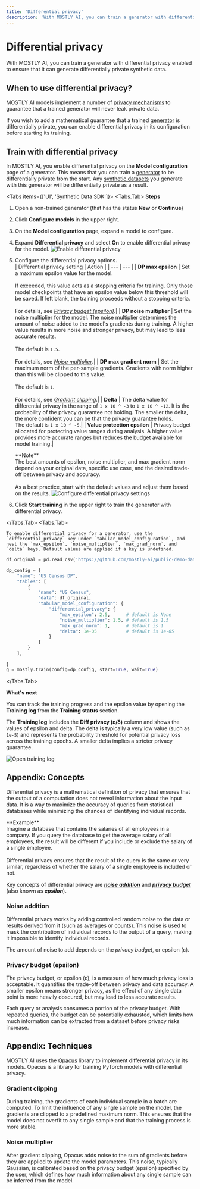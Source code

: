 ```yaml
---
title: 'Differential privacy'
description: 'With MOSTLY AI, you can train a generator with differential privacy enabled to ensure that it can generate differentially private synthetic data.'
---
```



# Differential privacy

With MOSTLY AI, you can train a generator with differential privacy enabled to ensure that it can generate differentially private synthetic data.

## When to use differential privacy?

MOSTLY AI models implement a number of [privacy mechanisms](/concepts/privacy-protection) to guarantee that a trained generator will never leak private data.

If you wish to add a mathematical guarantee that a trained [generator](/generators) is differentially private, you can enable differential privacy in its configuration before starting its training.

## Train with differential privacy

In MOSTLY AI, you enable differential privacy on the **Model configuration** page of a generator. This means that you can train a [generator](/generators) to be differentially private from the start. Any [synthetic datasets](/synthetic-datasets) you generate with this generator will be differentially private as a result.

<Tabs items={['UI', 'Synthetic Data SDK']}>
<Tabs.Tab>
**Steps**

1.  Open a non-trained generator (that has the status **New** or **Continue**)
2.  Click **Configure models** in the upper right.
3.  On the **Model configuration** page, expand a model to configure.
4.  Expand **Differential privacy** and select **On** to enable differential privacy for the model.
    <Image src="/docimages/generators/enable-differential-privacy/01-enable-differential-privacy.webp" alt="Enable differential privacy" width={800} height={400} />
5.  Configure the differential privacy options.<br />
    | Differential privacy setting | Action |
    | --- | --- |
    | **DP max epsilon** | Set a maximum epsilon value for the model.<br /><br />If exceeded, this value acts as a stopping criteria for training. Only those model checkpoints that have an epsilon value below this threshold will be saved. If left blank, the training proceeds without a stopping criteria.<br /><br />For details, see [_Privacy budget (epsilon)_](#privacy-budget-epsilon).|
    | **DP noise multiplier** | Set the noise multiplier for the model. The noise multiplier determines the amount of noise added to the model's gradients during training. A higher value results in more noise and stronger privacy, but may lead to less accurate results.<br /><br />The default is `1.5`.<br /><br />For details, see [_Noise multiplier_](#noise-multiplier).|
    | **DP max gradient norm** | Set the maximum norm of the per-sample gradients. Gradients with norm higher than this will be clipped to this value.<br /><br />The default is `1`.<br /><br />For details, see [_Gradient clipping_](#gradient-clipping).|
    | **Delta** | The delta value for differential privacy in the range of `1 x 10 ^ -3` to `1 x 10 ^ -12`. It is the probability of the privacy guarantee not holding. The smaller the delta, the more confident you can be that the privacy guarantee holds.<br />The default is `1 x 10 ^ -5`.|
    | **Value protection epsilon** | Privacy budget allocated for protecting value ranges during analysis. A higher value provides more accurate ranges but reduces the budget available for model training.|

    <Callout>
      **Note**
      <br />
      The best amounts of epsilon, noise multiplier, and max gradient norm depend on your original data, specific use case, and the desired trade-off between privacy and accuracy.
      <br />
      <br />
      As a best practice, start with the default values and adjust them based on the results.
    </Callout>

    <Image src="/docimages/generators/enable-differential-privacy/02-configure-differential-privacy-epsilon-max-gradient-norm-noise-multiplier.webp" alt="Configure differential privacy settings" width={800} height={400} />

6.  Click **Start training** in the upper right to train the generator with differential privacy.

</Tabs.Tab>
<Tabs.Tab>

    To enable differential privacy for a generator, use the `differential_privacy` key under `tabular_model_configuration`, and nest the `max_epsilon`, `noise_multiplier`, `max_grad_norm`, and `delta` keys. Default values are applied if a key is undefined.

```python filename="python" copy {10-15}
df_original = pd.read_csv('https://github.com/mostly-ai/public-demo-data/raw/dev/census/census.csv.gz')

dp_config = {
    "name": "US Census DP",
    "tables": [
        {
            "name": "US Census",
            "data": df_original,
            "tabular_model_configuration": {
                "differential_privacy": {
                    "max_epsilon": 2.5,      # default is None
                    "noise_multiplier": 1.5, # default is 1.5
                    "max_grad_norm": 1,      # default is 1
                    "delta": 1e-05           # default is 1e-05
                }
            }
        }
    ],

}
g = mostly.train(config=dp_config, start=True, wait=True)
```

</Tabs.Tab>
</Tabs>

**What's next**

You can track the training progress and the epsilon value by opening the **Training log** from the **Training status** section.

The **Training log** includes the **Diff privacy (ε/δ)** column and shows the values of epsilon and delta. The delta is typically a very low value (such as `1e-5`) and represents the probability threshold for potential privacy loss across the training epochs. A smaller delta implies a stricter privacy guarantee.

<Image src="/docimages/generators/enable-differential-privacy/03-open-training-log.webp" alt="Open training log" width={800} height={400} />

## Appendix: Concepts

Differential privacy is a mathematical definition of privacy that ensures that the output of a computation does not reveal information about the input data. It is a way to maximize the accuracy of queries from statistical databases while minimizing the chances of identifying individual records.

<Callout>
  **Example**
  <br />
  Imagine a database that contains the salaries of all employees in a company. If you query the database to get the average salary of all employees, the result will be different if you include or exclude the salary of a single employee.
  <br />
  <br />
  Differential privacy ensures that the result of the query is the same or very similar, regardless of whether the salary of a single employee is included or not.
</Callout>

Key concepts of differential privacy are [**_noise addition_**](#noise-addition) and [**_privacy budget_**](#privacy-budget) (also known as **_epsilon_**).

### Noise addition

Differential privacy works by adding controlled random noise to the data or results derived from it (such as averages or counts). This noise is used to mask the contribution of individual records to the output of a query, making it impossible to identify individual records.

The amount of noise to add depends on the _privacy budget_, or epsilon (ε).

### Privacy budget (epsilon)

The privacy budget, or epsilon (ε), is a measure of how much privacy loss is acceptable. It quantifies the trade-off between privacy and data accuracy. A smaller epsilon means stronger privacy, as the effect of any single data point is more heavily obscured, but may lead to less accurate results.

Each query or analysis consumes a portion of the privacy budget. With repeated queries, the budget can be potentially exhausted, which limits how much information can be extracted from a dataset before privacy risks increase.

## Appendix: Techniques

MOSTLY AI uses the [Opacus](https://opacus.ai/) library to implement differential privacy in its models. Opacus is a library for training PyTorch models with differential privacy.

### Gradient clipping

During training, the gradients of each individual sample in a batch are computed. To limit the influence of any single sample on the model, the gradients are clipped to a predefined maximum norm. This ensures that the model does not overfit to any single sample and that the training process is more stable.

### Noise multiplier

After gradient clipping, Opacus adds noise to the sum of gradients before they are applied to update the model parameters. This noise, typically Gaussian, is calibrated based on the privacy budget (epsilon) specified by the user, which defines how much information about any single sample can be inferred from the model.
